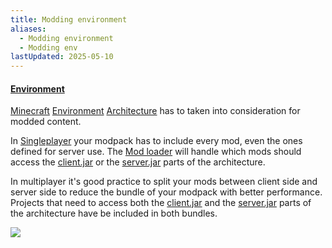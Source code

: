 ```yaml
---
title: Modding environment
aliases:
  - Modding environment
  - Modding env
lastUpdated: 2025-05-10
---
```


#### [Environment](/environment)

[Minecraft](/minecraft) [Environment](/environment) [Architecture](/architecture) has to taken into consideration for modded content.

In [Singleplayer](/singleplayer) your modpack has to include every mod, even the ones defined for server use.
The [Mod loader](/modloader) will handle which mods should access the [client.jar](/client) or the [server.jar](/server) parts of the architecture.

In multiplayer it's good practice to split your mods between client side and server side to reduce the bundle of your modpack with better performance. 
Projects that need to access both the [client.jar](/client) and the [server.jar](/server) parts of the architecture have be included in both bundles.

![](~/assets/moddingenvironment.svg)